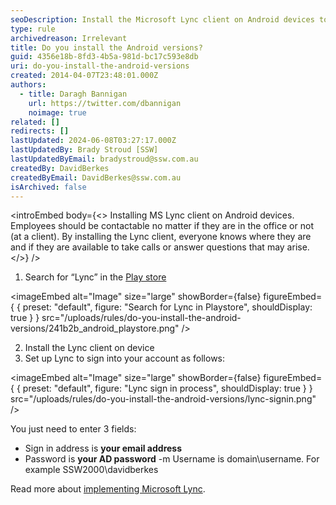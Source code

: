 ```yaml
---
seoDescription: Install the Microsoft Lync client on Android devices to stay connected and available to clients regardless of location.
type: rule
archivedreason: Irrelevant
title: Do you install the Android versions?
guid: 4356e18b-8fd3-4b5a-981d-bc17c593e8db
uri: do-you-install-the-android-versions
created: 2014-04-07T23:48:01.000Z
authors:
  - title: Daragh Bannigan
    url: https://twitter.com/dbannigan
    noimage: true
related: []
redirects: []
lastUpdated: 2024-06-08T03:27:17.000Z
lastUpdatedBy: Brady Stroud [SSW]
lastUpdatedByEmail: bradystroud@ssw.com.au
createdBy: DavidBerkes
createdByEmail: DavidBerkes@ssw.com.au
isArchived: false
---
```


<introEmbed
  body={<>
Installing MS Lync client on Android devices. Employees should be contactable no matter if they are in the office or not (at a client). By installing the Lync client, everyone knows where they are and if they are available to take calls or answer questions that may arise.
  </>}
/>
1. Search for “Lync” in the [Play store](https://play.google.com/store)
   
<imageEmbed
  alt="Image"
  size="large"
  showBorder={false}
  figureEmbed={ {
    preset: "default",
    figure: "Search for Lync in Playstore",
    shouldDisplay: true
  } }
  src="/uploads/rules/do-you-install-the-android-versions/241b2b_android_playstore.png"
/>

2. Install the Lync client on device
3. Set up Lync to sign into your account as follows:


<imageEmbed
  alt="Image"
  size="large"
  showBorder={false}
  figureEmbed={ {
    preset: "default",
    figure: "Lync sign in process",
    shouldDisplay: true
  } }
  src="/uploads/rules/do-you-install-the-android-versions/lync-signin.png"
/>

You just need to enter 3 fields:

- Sign in address is **your email address**
- Password is **your AD password**
  -m Username is domain\username. For example SSW2000\davidberkes

Read more about [implementing Microsoft Lync](http://www.ssw.com.au/ssw/Consulting/Lync.aspx).
